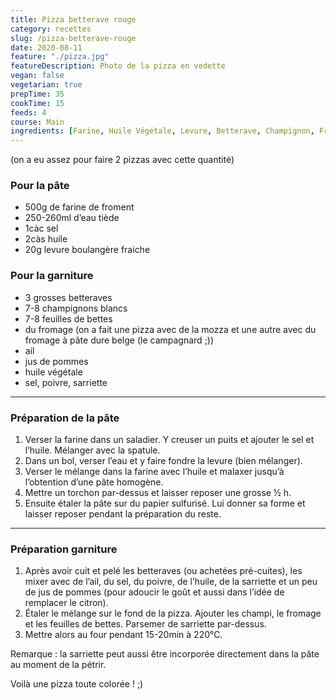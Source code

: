 ```yaml
---
title: Pizza betterave rouge
category: recettes
slug: /pizza-betterave-rouge
date: 2020-08-11
feature: "./pizza.jpg"
featureDescription: Photo de la pizza en vedette
vegan: false
vegetarian: true
prepTime: 35
cookTime: 15
feeds: 4
course: Main
ingredients: [Farine, Huile Végétale, Levure, Betterave, Champignon, Fromage, Ail, Pomme, Sarriette]
---
```


<Ingredients>

(on a eu assez pour faire 2 pizzas avec cette quantité)

### Pour la pâte

- 500g de <Link to="/ingredients/farine">farine</Link> de froment
- 250-260ml d’eau tiède
- 1càc sel
- 2càs <Link to="/ingredients/huile-vegetale">huile</Link>
- 20g <Link to="/ingredients/levure">levure</Link> boulangère fraiche

### Pour la garniture

- 3 grosses <Link to="/ingredients/betterave">betteraves</Link>
- 7-8 <Link to="/ingredients/champignons">champignons blancs</Link>
- 7-8 feuilles de <Link to="/ingredients/betterave">bettes</Link>
- du <Link to="/ingredients/fromage">fromage</Link> (on a fait une pizza avec de la mozza et une autre avec du fromage à pâte dure belge (le campagnard ;))
- <Link to="/ingredients/ail">ail</Link>
- jus de <Link to="/ingredients/pomme">pommes</Link>
- <Link to="/ingredients/huile-vegetale">huile végétale</Link>
- sel, poivre, sarriette

</Ingredients>

---

### Préparation de la pâte

1. Verser la farine dans un saladier. Y creuser un puits et ajouter le sel et l’huile. Mélanger avec la spatule.
2. Dans un bol, verser l’eau et y faire fondre la levure (bien mélanger).
3. Verser le mélange dans la farine avec l’huile et malaxer jusqu’à l’obtention d’une pâte homogène.
4. Mettre un torchon par-dessus et laisser reposer une grosse ½ h.
5. Ensuite étaler la pâte sur du papier sulfurisé. Lui donner sa forme et laisser reposer pendant la préparation du reste.

---

### Préparation garniture

1. Après avoir cuit et pelé les betteraves (ou achetées pré-cuites), les mixer
avec de l’ail, du sel, du poivre, de l’huile, de la sarriette et un peu
de jus de pommes (pour adoucir le goût et aussi dans l’idée de remplacer le citron).
2. Étaler le mélange sur le fond de la pizza. Ajouter les champi, le fromage et
les feuilles de bettes. Parsemer de sarriette par-dessus.
3. Mettre alors au four pendant 15-20min à 220°C.

Remarque : la sarriette peut aussi être incorporée directement dans la pâte au moment de la pétrir.

Voilà une pizza toute colorée ! ;)
